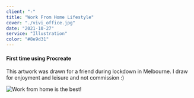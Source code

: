 ```yaml
---
client: "-"
title: "Work From Home Lifestyle"
cover: "./vivi_office.jpg"
date: "2021-10-27"
service: "Illustration"
color: "#8e9d31"
---
```


#### First time using Procreate
This artwork was drawn for a friend during lockdown in Melbourne. I draw for enjoyment and leisure and not commission :) 

![Work from home is the best!](./vivi_office.jpg "Vivi home")


